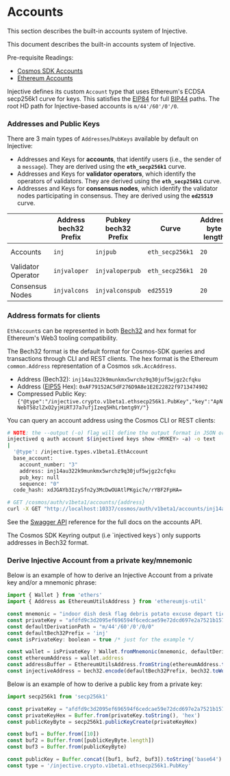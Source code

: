 # Accounts

This section describes the built-in accounts system of Injective.

<Callout icon="info" color="#07C1FF" iconType="regular">
This document describes the built-in accounts system of Injective.

Pre-requisite Readings:

* [Cosmos SDK Accounts](https://docs.cosmos.network/main/basics/accounts)
* [Ethereum Accounts](https://ethereum.org/en/whitepaper/#ethereum-accounts)
</Callout>

Injective defines its custom `Account` type that uses Ethereum's ECDSA secp256k1 curve for keys. This satisfies the [EIP84](https://github.com/ethereum/EIPs/issues/84) for full [BIP44](https://github.com/bitcoin/bips/blob/master/bip-0044.mediawiki) paths. The root HD path for Injective-based accounts is `m/44'/60'/0'/0`.

### Addresses and Public Keys

There are 3 main types of `Addresses`/`PubKeys` available by default on Injective:

* Addresses and Keys for **accounts**, that identify users (i.e., the sender of a `message`). They are derived using the **`eth_secp256k1`** curve.
* Addresses and Keys for **validator operators**, which identify the operators of validators. They are derived using the **`eth_secp256k1`** curve.
* Addresses and Keys for **consensus nodes**, which identify the validator nodes participating in consensus. They are derived using the **`ed25519`** curve.

|                    | Address bech32 Prefix | Pubkey bech32 Prefix | Curve           | Address byte length | Pubkey byte length |
| ------------------ | --------------------- | -------------------- | --------------- | ------------------- | ------------------ |
| Accounts           | `inj`                 | `injpub`             | `eth_secp256k1` | `20`                | `33` (compressed)  |
| Validator Operator | `injvaloper`          | `injvaloperpub`      | `eth_secp256k1` | `20`                | `33` (compressed)  |
| Consensus Nodes    | `injvalcons`          | `injvalconspub`      | `ed25519`       | `20`                | `32`               |

### Address formats for clients

`EthAccount`s can be represented in both [Bech32](https://en.bitcoin.it/wiki/Bech32) and hex format for Ethereum's Web3 tooling compatibility.

The Bech32 format is the default format for Cosmos-SDK queries and transactions through CLI and REST clients. The hex format is the Ethereum `common.Address` representation of a Cosmos `sdk.AccAddress`.

* Address (Bech32): `inj14au322k9munkmx5wrchz9q30juf5wjgz2cfqku`
* Address ([EIP55](https://eips.ethereum.org/EIPS/eip-55) Hex): `0xAF79152AC5dF276D9A8e1E2E22822f9713474902`
* Compressed Public Key: `{"@type":"/injective.crypto.v1beta1.ethsecp256k1.PubKey","key":"ApNNebT58zlZxO2yjHiRTJ7a7ufjIzeq5HhLrbmtg9Y/"}`

You can query an account address using the Cosmos CLI or REST clients:

```bash
# NOTE: the --output (-o) flag will define the output format in JSON or YAML (text)
injectived q auth account $(injectived keys show <MYKEY> -a) -o text
|
  '@type': /injective.types.v1beta1.EthAccount
  base_account:
    account_number: "3"
    address: inj14au322k9munkmx5wrchz9q30juf5wjgz2cfqku
    pub_key: null
    sequence: "0"
  code_hash: xdJGAYb3IzySfn2y3McDwOUAtlPKgic7e/rYBF2FpHA=
```

```bash
# GET /cosmos/auth/v1beta1/accounts/{address}
curl -X GET "http://localhost:10337/cosmos/auth/v1beta1/accounts/inj14au322k9munkmx5wrchz9q30juf5wjgz2cfqku" -H "accept: application/json"
```

See the [Swagger API](https://lcd.injective.network/swagger/) reference for the full docs on the accounts API.

<Callout icon="info" color="#07C1FF" iconType="regular">
The Cosmos SDK Keyring output (i.e `injectived keys`) only supports addresses in Bech32 format.
</Callout>

### Derive Injective Account from a private key/mnemonic

Below is an example of how to derive an Injective Account from a private key and/or a mnemonic phrase:

```js
import { Wallet } from 'ethers'
import { Address as EthereumUtilsAddress } from 'ethereumjs-util'

const mnemonic = "indoor dish desk flag debris potato excuse depart ticket judge file exit"
const privateKey = "afdfd9c3d2095ef696594f6cedcae59e72dcd697e2a7521b1578140422a4f890"
const defaultDerivationPath = "m/44'/60'/0'/0/0"
const defaultBech32Prefix = 'inj'
const isPrivateKey: boolean = true /* just for the example */

const wallet = isPrivateKey ? Wallet.fromMnemonic(mnemonic, defaultDerivationPath) : new Wallet(privateKey)
const ethereumAddress = wallet.address
const addressBuffer = EthereumUtilsAddress.fromString(ethereumAddress.toString()).toBuffer()
const injectiveAddress = bech32.encode(defaultBech32Prefix, bech32.toWords(addressBuffer))
```

Below is an example of how to derive a public key from a private key:

```js
import secp256k1 from 'secp256k1'

const privateKey = "afdfd9c3d2095ef696594f6cedcae59e72dcd697e2a7521b1578140422a4f890"
const privateKeyHex = Buffer.from(privateKey.toString(), 'hex')
const publicKeyByte = secp256k1.publicKeyCreate(privateKeyHex)

const buf1 = Buffer.from([10])
const buf2 = Buffer.from([publicKeyByte.length])
const buf3 = Buffer.from(publicKeyByte)

const publicKey = Buffer.concat([buf1, buf2, buf3]).toString('base64')
const type = '/injective.crypto.v1beta1.ethsecp256k1.PubKey'
```

